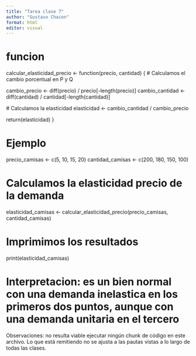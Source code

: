 ```yaml
---
title: "Tarea clase 7"
author: "Gustavo Chacon"
format: html
editor: visual
---
```


# funcion

calcular_elasticidad_precio \<- function(precio, cantidad) { \# Calculamos el cambio porcentual en P y Q

cambio_precio \<- diff(precio) / precio\[-length(precio)\] cambio_cantidad \<- diff(cantidad) / cantidad\[-length(cantidad)\]

\# Calculamos la elasticidad elasticidad \<- cambio_cantidad / cambio_precio

return(elasticidad) }

# Ejemplo

precio_camisas \<- c(5, 10, 15, 20) cantidad_camisas \<- c(200, 180, 150, 100)

# Calculamos la elasticidad precio de la demanda

elasticidad_camisas \<- calcular_elasticidad_precio(precio_camisas, cantidad_camisas)

# Imprimimos los resultados

print(elasticidad_camisas)

# Interpretacion: es un bien normal con una demanda inelastica en los primeros dos puntos, aunque con una demanda unitaria en el tercero

Observaciones: no resulta viable ejecutar ningún chunk de código en este archivo. Lo que está remitiendo no se ajusta a las pautas vistas a lo largo de todas las clases.
